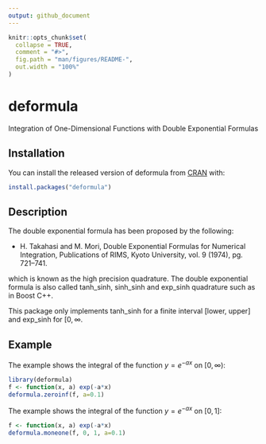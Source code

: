 ```yaml
---
output: github_document
---
```


<!-- README.md is generated from README.Rmd. Please edit that file -->

```r
knitr::opts_chunk$set(
  collapse = TRUE,
  comment = "#>",
  fig.path = "man/figures/README-",
  out.width = "100%"
)
```
# deformula

Integration of One-Dimensional Functions with Double Exponential Formulas

## Installation

You can install the released version of deformula from [CRAN](https://CRAN.R-project.org) with:

``` r
install.packages("deformula")
```

## Description

The double exponential formula has been proposed by the following:

- H. Takahasi and M. Mori, Double Exponential Formulas for Numerical Integration, Publications of RIMS, Kyoto University, vol. 9 (1974), pg. 721–741.

which is known as the high precision quadrature. The double exponential formula is also called tanh_sinh, sinh_sinh and exp_sinh quadrature such as in Boost C++.

This package only implements tanh_sinh for a finite interval [lower, upper] and exp_sinh for $[0, \infty$.

## Example

The example shows the integral of the function $y = e^{-a x}$ on $[0, \infty)$:

```r
library(deformula)
f <- function(x, a) exp(-a*x)
deformula.zeroinf(f, a=0.1)
```

The example shows the integral of the function $y = e^{-a x}$ on $[0, 1]$:

```r
f <- function(x, a) exp(-a*x)
deformula.moneone(f, 0, 1, a=0.1)
```

